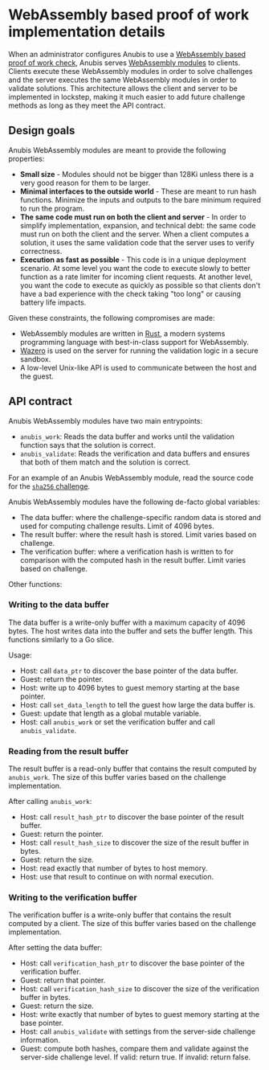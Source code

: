 # WebAssembly based proof of work implementation details

When an administrator configures Anubis to use a [WebAssembly based proof of work check](../admin/configuration/challenges/wasm.mdx), Anubis serves [WebAssembly modules](https://webassembly.github.io/spec/core/syntax/modules.html) to clients. Clients execute these WebAssembly modules in order to solve challenges and the server executes the same WebAssembly modules in order to validate solutions. This architecture allows the client and server to be implemented in lockstep, making it much easier to add future challenge methods as long as they meet the API contract.

## Design goals

Anubis WebAssembly modules are meant to provide the following properties:

- **Small size** - Modules should not be bigger than 128Ki unless there is a very good reason for them to be larger.
- **Minimal interfaces to the outside world** - These are meant to run hash functions. Minimize the inputs and outputs to the bare minimum required to run the program.
- **The same code must run on both the client and server** - In order to simplify implementation, expansion, and technical debt: the same code must run on both the client and the server. When a client computes a solution, it uses the same validation code that the server uses to verify correctness.
- **Execution as fast as possible** - This code is in a unique deployment scenario. At some level you want the code to execute slowly to better function as a rate limiter for incoming client requests. At another level, you want the code to execute as quickly as possible so that clients don't have a bad experience with the check taking "too long" or causing battery life impacts.

Given these constraints, the following compromises are made:

- WebAssembly modules are written in [Rust](https://rust-lang.org/), a modern systems programming language with best-in-class support for WebAssembly.
- [Wazero](https://wazero.io/) is used on the server for running the validation logic in a secure sandbox.
- A low-level Unix-like API is used to communicate between the host and the guest.

## API contract

Anubis WebAssembly modules have two main entrypoints:

- `anubis_work`: Reads the data buffer and works until the validation function says that the solution is correct.
- `anubis_validate`: Reads the verification and data buffers and ensures that both of them match and the solution is correct.

For an example of an Anubis WebAssembly module, read the source code for the [`sha256` challenge](https://github.com/TecharoHQ/anubis/blob/main/wasm/pow/sha256/src/lib.rs).

Anubis WebAssembly modules have the following de-facto global variables:

- The data buffer: where the challenge-specific random data is stored and used for computing challenge results. Limit of 4096 bytes.
- The result buffer: where the result hash is stored. Limit varies based on challenge.
- The verification buffer: where a verification hash is written to for comparison with the computed hash in the result buffer. Limit varies based on challenge.

Other functions:

### Writing to the data buffer

The data buffer is a write-only buffer with a maximum capacity of 4096 bytes. The host writes data into the buffer and sets the buffer length. This functions similarly to a Go slice.

Usage:

- Host: call `data_ptr` to discover the base pointer of the data buffer.
- Guest: return the pointer.
- Host: write up to 4096 bytes to guest memory starting at the base pointer.
- Host: call `set_data_length` to tell the guest how large the data buffer is.
- Guest: update that length as a global mutable variable.
- Host: call `anubis_work` or set the verification buffer and call `anubis_validate`.

### Reading from the result buffer

The result buffer is a read-only buffer that contains the result computed by `anubis_work`. The size of this buffer varies based on the challenge implementation.

After calling `anubis_work`:

- Host: call `result_hash_ptr` to discover the base pointer of the result buffer.
- Guest: return the pointer.
- Host: call `result_hash_size` to discover the size of the result buffer in bytes.
- Guest: return the size.
- Host: read exactly that number of bytes to host memory.
- Host: use that result to continue on with normal execution.

### Writing to the verification buffer

The verification buffer is a write-only buffer that contains the result computed by a client. The size of this buffer varies based on the challenge implementation.

After setting the data buffer:

- Host: call `verification_hash_ptr` to discover the base pointer of the verification buffer.
- Guest: return that pointer.
- Host: call `verification_hash_size` to discover the size of the verification buffer in bytes.
- Guest: return the size.
- Host: write exactly that number of bytes to guest memory starting at the base pointer.
- Host: call `anubis_validate` with settings from the server-side challenge information.
- Guest: compute both hashes, compare them and validate against the server-side challenge level. If valid: return true. If invalid: return false.
